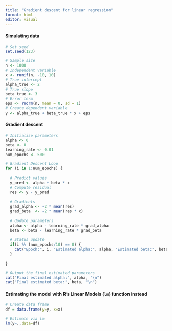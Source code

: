 ```yaml
---
title: "Gradient descent for linear regression"
format: html
editor: visual
---
```


#### Simulating data

```r
# Set seed
set.seed(123)

# Sample size
n <- 1000                       
# Independent variable
x <- runif(n, -10, 10) 
# True intercept
alpha_true <- 2
# True slope
beta_true <- 3
# Error term
eps <- rnorm(n, mean = 0, sd = 1)
# Create dependent variable
y <- alpha_true + beta_true * x + eps
```

#### Gradient descent

```r
# Initialise parameters
alpha <- 0
beta <- 0
learning_rate <- 0.01
num_epochs <- 500

# Gradient Descent Loop
for (i in 1:num_epochs) {
  
  # Predict values
  y_pred <- alpha + beta * x   
  # Compute residual
  res <- y - y_pred
  
  # Gradients
  grad_alpha <- -2 * mean(res)       
  grad_beta  <- -2 * mean(res * x)
  
  # Update parameters
  alpha <- alpha - learning_rate * grad_alpha
  beta <- beta - learning_rate * grad_beta
  
  # Status update
  if(i %% (num_epochs/10) == 0) {
    cat("Epoch:", i, "Estimated alpha:", alpha, "Estimated beta:", beta, "\n")
  }
  
}

# Output the final estimated parameters
cat("Final estimated alpha:", alpha, "\n")
cat("Final estimated beta:", beta, "\n")
```

#### Estimating the model with R's Linear Models (`lm`) function instead

```r
# Create data frame
df = data.frame(y=y, x=x)

# Estimate via lm
lm(y~.,data=df)
```
